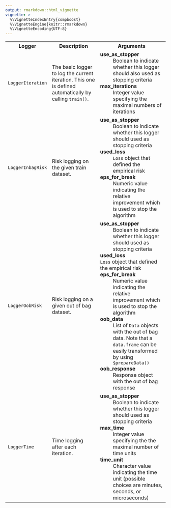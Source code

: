 ```yaml
---
output: rmarkdown::html_vignette
vignette: >
  %\VignetteIndexEntry{compboost}
  %\VignetteEngine{knitr::rmarkdown}
  %\VignetteEncoding{UTF-8}
---
```



<table>
  <tr>
    <th>Logger</th>
    <th>Description</th>
    <th>Arguments</th>
  </tr>
  <tr>
    <td><code>LoggerIteration</code></td>
    <td>
      The basic logger to log the current iteration. This one is defined automatically by calling <code>train()</code>.
    </td>
    <td>
      <dt><b>use_as_stopper</b></dt> <dd>Boolean to indicate whether this logger should also used as stopping criteria</dd>
      <dt><b>max_iterations</b></dt> <dd>Integer value specifying the maximal numbers of iterations</dd>
    </td>
  </tr>
  <tr>
    <td><code>LoggerInbagRisk</code></td>
    <td>
      Risk logging on the given train dataset.
    </td>
    <td>
      <dt><b>use_as_stopper</b></dt> <dd>Boolean to indicate whether this logger should used as stopping criteria</dd>
      <dt><b>used_loss</b></dt><dd><code>Loss</code> object that defined the empirical risk</dd>
      <dt><b>eps_for_break</b></dt> <dd>Numeric value indicating the relative improvement which is used to stop the algorithm</dd>
    </td>
  </tr>
  <tr>
    <td><code>LoggerOobRisk</code></td>
    <td>
      Risk logging on a given out of bag dataset.
    </td>
    <td>
      <dt><b>use_as_stopper</b></dt> <dd>Boolean to indicate whether this logger should used as stopping criteria</dd>
      <dt><b>used_loss</b></dt><code>Loss</code> object that defined the empirical risk
      <dt><b>eps_for_break</b></dt> <dd>Numeric value indicating the relative improvement which is used to stop the algorithm</dd>
      <dt><b>oob_data</b></dt> <dd>List of <code>Data</code> objects with the out of bag data. Note that a <code>data.frame</code> can be easily transformed by using <code>$prepareData()</code></dd>
      <dt><b>oob_response</b></dt> <dd>Response object with the out of bag response</dd>
    </td>
  </tr>
  <tr>
    <td><code>LoggerTime</code></td>
    <td>
      Time logging after each iteration.
    </td>
    <td>
      <dt><b>use_as_stopper</b></dt> <dd>Boolean to indicate whether this logger should used as stopping criteria</dd>
      <dt><b>max_time</b></dt> <dd>Integer value specifying the the maximal number of time units</dd>
      <dt><b>time_unit</b></dt> <dd>Character value indicating the time unit (possible choices are minutes, seconds, or microseconds)</dd>
    </td>
  </tr>
</table>